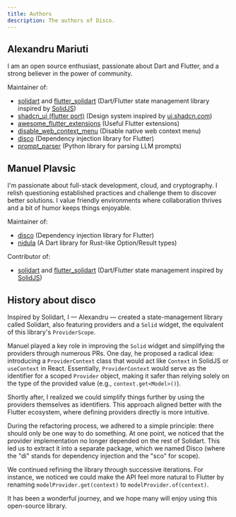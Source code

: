 ```yaml
---
title: Authors
description: The authors of Disco.
---
```


<CardGrid>
  <AuthorCard 
    imageSrc="/ale.png" 
    name="Alexandru Mariuti" 
    githubUrl="https://github.com/nank1ro"
    twitterUrl="https://x.com/nank1ro"
  />
  <AuthorCard 
    imageSrc="/manuel.jpg" 
    name="Manuel Plavsic" 
    githubUrl="https://github.com/manuel-plavsic"
    twitterUrl="https://x.com/ManuelPlavsic"
  />
</CardGrid>

## Alexandru Mariuti

I am an open source enthusiast, passionate about Dart and Flutter, and a strong believer in the power of community.

Maintainer of:
- [solidart](https://pub.dev/packages/solidart) and [flutter_solidart](https://pub.dev/packages/flutter_solidart) (Dart/Flutter state management library inspired by [SolidJS](https://www.solidjs.com/))
- [shadcn_ui (flutter port)](https://pub.dev/packages/shadcn_ui) (Design system inspired by [ui.shadcn.com](https://ui.shadcn.com/))
- [awesome_flutter_extensions](https://pub.dev/packages/awesome_flutter_extensions) (Useful Flutter extensions)
- [disable_web_context_menu](https://pub.dev/packages/disable_web_context_menu) (Disable native web context menu)
- [disco](https://pub.dev/packages/disco) (Dependency injection library for Flutter)
- [prompt_parser](https://pypi.org/project/prompt-parser/) (Python library for parsing LLM prompts)

## Manuel Plavsic

I'm passionate about full-stack development, cloud, and cryptography.
I relish questioning established practices and challenge them to discover better solutions.
I value friendly environments where collaboration thrives and a bit of humor keeps things enjoyable.

Maintainer of:
- [disco](https://pub.dev/packages/disco) (Dependency injection library for Flutter)
- [nidula](https://pub.dev/packages/nidula) (A Dart library for Rust-like Option/Result types)

Contributor of:
- [solidart](https://pub.dev/packages/solidart) and [flutter_solidart](https://pub.dev/packages/flutter_solidart) (Dart/Flutter state management inspired by [SolidJS](https://www.solidjs.com/))

## History about disco

Inspired by Solidart, I — Alexandru — created a state-management library called Solidart, also featuring providers and a `Solid` widget, the equivalent of this library's `ProviderScope`.

Manuel played a key role in improving the `Solid` widget and simplifying the providers through numerous PRs. One day, he proposed a radical idea: introducing a `ProviderContext` class that would act like `Context` in SolidJS or `useContext` in React. Essentially, `ProviderContext` would serve as the identifier for a scoped `Provider` object, making it safer than relying solely on the type of the provided value (e.g., `context.get<Model>()`).  

Shortly after, I realized we could simplify things further by using the providers themselves as identifiers. This approach aligned better with the Flutter ecosystem, where defining providers directly is more intuitive.

During the refactoring process, we adhered to a simple principle: there should only be one way to do something. At one point, we noticed that the provider implementation no longer depended on the rest of Solidart. This led us to extract it into a separate package, which we named Disco (where the "di" stands for dependency injection and the "sco" for scope).

We continued refining the library through successive iterations. For instance, we noticed we could make the API feel more natural to Flutter by renaming `modelProvider.get(context)` to `modelProvider.of(context)`.

It has been a wonderful journey, and we hope many will enjoy using this open-source library.